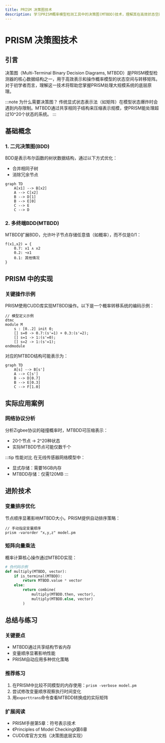 ```yaml
---
title: PRISM 决策图技术
description: 学习PRISM概率模型检测工具中的决策图(MTBDD)技术，理解其在高效状态空间表示和概率计算中的应用。
---
```


# PRISM 决策图技术

## 引言

决策图（Multi-Terminal Binary Decision Diagrams, MTBDD）是PRISM模型检测器的核心数据结构之一，用于高效表示和操作概率模型的状态空间与转移矩阵。对于初学者而言，理解这一技术将帮助您掌握PRISM处理大规模系统的底层原理。

:::note 为什么需要决策图？
传统显式状态表示法（如矩阵）在模型状态爆炸时会遇到内存限制。MTBDD通过共享相同子结构来压缩表示规模，使PRISM能处理超过10^20个状态的系统。
:::

## 基础概念

### 1. 二元决策图(BDD)
BDD是表示布尔函数的树状数据结构，通过以下方式优化：
- 合并相同子树
- 消除冗余节点

```mermaid
graph TD
    A[x1] --> B[x2]
    A --> C[x2]
    B --> D[1]
    B --> E[0]
    C --> E
    C --> D
```

### 2. 多终端BDD(MTBDD)
MTBDD扩展BDD，允许叶子节点存储任意值（如概率），而不仅是0/1：

```
f(x1,x2) = {
    0.7: x1 ∧ x2
    0.2: ¬x1
    0.1: 其他情况
}
```

## PRISM 中的实现

### 关键操作示例
PRISM使用CUDD库实现MTBDD操作。以下是一个概率转移系统的编码示例：

```prism
// 模型定义示例
dtmc
module M
    s : [0..2] init 0;
    [] s=0 -> 0.7:(s'=1) + 0.3:(s'=2);
    [] s=1 -> 1:(s'=0);
    [] s=2 -> 1:(s'=1);
endmodule
```

对应的MTBDD结构可能表示为：
```mermaid
graph TD
    A[s] --> B[s']
    A --> C[s']
    B --> D[0.7]
    B --> E[0.3]
    C --> F[1.0]
```

## 实际应用案例

### 网络协议分析
分析Zigbee协议的碰撞概率时，MTBDD可压缩表示：
- 20个节点 → 2^20种状态
- 实际MTBDD节点可能仅数千个

:::tip 性能对比
在无线传感器网络模型中：
- 显式存储：需要16GB内存
- MTBDD存储：仅需120MB
:::

## 进阶技术

### 变量排序优化
节点顺序显著影响MTBDD大小。PRISM提供自动排序策略：

```prism
// 手动指定变量顺序
prism -varorder "x,y,z" model.pm
```

### 矩阵向量乘法
概率计算核心操作通过MTBDD实现：
```python
# 伪代码示例
def multiply(MTBDD, vector):
    if is_terminal(MTBDD):
        return MTBDD.value * vector
    else:
        return combine(
            multiply(MTBDD.then, vector),
            multiply(MTBDD.else, vector)
        )
```

## 总结与练习

### 关键要点
- MTBDD通过共享结构节省内存
- 变量顺序显著影响性能
- PRISM自动应用多种优化策略

### 推荐练习
1. 在PRISM中比较不同模型的内存使用：`prism -verbose model.pm`
2. 尝试修改变量顺序观察执行时间变化
3. 用`exporttrans`命令查看MTBDD转换成的实际矩阵

### 扩展阅读
- PRISM手册第5章：符号表示技术
- 《Principles of Model Checking》第6章
- CUDD库官方文档（决策图底层实现）